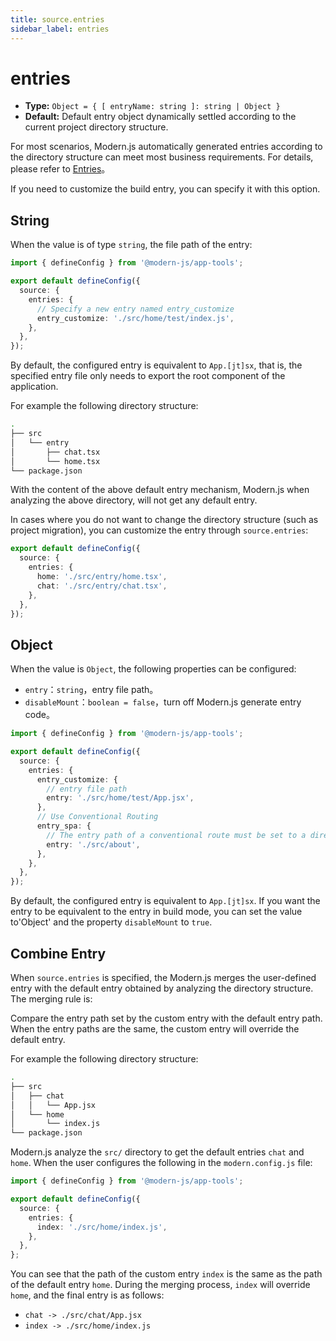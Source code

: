 ```yaml
---
title: source.entries
sidebar_label: entries
---
```

# entries

- **Type:** `Object = { [ entryName: string ]: string | Object }`
- **Default:** Default entry object dynamically settled according to the current project directory structure.

For most scenarios, Modern.js automatically generated entries according to the directory structure can meet most business requirements. For details, please refer to [Entries](/guides/concept/entries)。

If you need to customize the build entry, you can specify it with this option.

## String

When the value is of type `string`, the file path of the entry:

```ts title="modern.config.ts"
import { defineConfig } from '@modern-js/app-tools';

export default defineConfig({
  source: {
    entries: {
      // Specify a new entry named entry_customize
      entry_customize: './src/home/test/index.js',
    },
  },
});
```

By default, the configured entry is equivalent to `App.[jt]sx`, that is, the specified entry file only needs to export the root component of the application.

For example the following directory structure:

```bash
.
├── src
│   └── entry
│       ├── chat.tsx
│       └── home.tsx
└── package.json
```

With the content of the above default entry mechanism, Modern.js when analyzing the above directory, will not get any default entry.

In cases where you do not want to change the directory structure (such as project migration), you can customize the entry through `source.entries`:

```ts title="modern.config.js"
export default defineConfig({
  source: {
    entries: {
      home: './src/entry/home.tsx',
      chat: './src/entry/chat.tsx',
    },
  },
});
```

## Object

When the value is `Object`, the following properties can be configured:

- `entry`：`string`，entry file path。
- `disableMount`：`boolean = false`，turn off Modern.js generate entry code。

```ts title="modern.config.ts"
import { defineConfig } from '@modern-js/app-tools';

export default defineConfig({
  source: {
    entries: {
      entry_customize: {
        // entry file path
        entry: './src/home/test/App.jsx',
      },
      // Use Conventional Routing
      entry_spa: {
        // The entry path of a conventional route must be set to a directory
        entry: './src/about',
      },
    },
  },
});
```

By default, the configured entry is equivalent to `App.[jt]sx`. If you want the entry to be equivalent to the entry in build mode, you can set the value to'Object' and the property `disableMount` to `true`.

## Combine Entry

When `source.entries` is specified, the Modern.js merges the user-defined entry with the default entry obtained by analyzing the directory structure. The merging rule is:

Compare the entry path set by the custom entry with the default entry path. When the entry paths are the same, the custom entry will override the default entry.

For example the following directory structure:

```bash
.
├── src
│   ├── chat
│   │   └── App.jsx
│   └── home
│       └── index.js
└── package.json
```

Modern.js analyze the `src/` directory to get the default entries `chat` and `home`. When the user configures the following in the `modern.config.js` file:

```ts title="modern.config.ts"
import { defineConfig } from '@modern-js/app-tools';

export default defineConfig({
  source: {
    entries: {
      index: './src/home/index.js',
    },
  },
};
```

You can see that the path of the custom entry `index` is the same as the path of the default entry `home`. During the merging process, `index` will override `home`, and the final entry is as follows:

- `chat -> ./src/chat/App.jsx`
- `index -> ./src/home/index.js`
